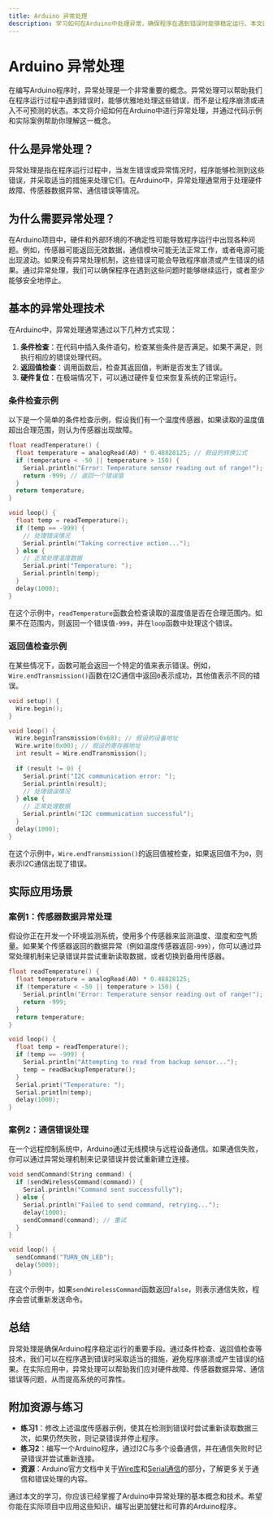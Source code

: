 ```yaml
---
title: Arduino 异常处理
description: 学习如何在Arduino中处理异常，确保程序在遇到错误时能够稳定运行。本文适合初学者，包含代码示例和实际应用场景。
---
```


# Arduino 异常处理

在编写Arduino程序时，异常处理是一个非常重要的概念。异常处理可以帮助我们在程序运行过程中遇到错误时，能够优雅地处理这些错误，而不是让程序崩溃或进入不可预测的状态。本文将介绍如何在Arduino中进行异常处理，并通过代码示例和实际案例帮助你理解这一概念。

## 什么是异常处理？

异常处理是指在程序运行过程中，当发生错误或异常情况时，程序能够检测到这些错误，并采取适当的措施来处理它们。在Arduino中，异常处理通常用于处理硬件故障、传感器数据异常、通信错误等情况。

## 为什么需要异常处理？

在Arduino项目中，硬件和外部环境的不确定性可能导致程序运行中出现各种问题。例如，传感器可能返回无效数据，通信模块可能无法正常工作，或者电源可能出现波动。如果没有异常处理机制，这些错误可能会导致程序崩溃或产生错误的结果。通过异常处理，我们可以确保程序在遇到这些问题时能够继续运行，或者至少能够安全地停止。

## 基本的异常处理技术

在Arduino中，异常处理通常通过以下几种方式实现：

1. **条件检查**：在代码中插入条件语句，检查某些条件是否满足。如果不满足，则执行相应的错误处理代码。
2. **返回值检查**：调用函数后，检查其返回值，判断是否发生了错误。
3. **硬件复位**：在极端情况下，可以通过硬件复位来恢复系统的正常运行。

### 条件检查示例

以下是一个简单的条件检查示例，假设我们有一个温度传感器，如果读取的温度值超出合理范围，则认为传感器出现故障。

```cpp
float readTemperature() {
  float temperature = analogRead(A0) * 0.48828125; // 假设的转换公式
  if (temperature < -50 || temperature > 150) {
    Serial.println("Error: Temperature sensor reading out of range!");
    return -999; // 返回一个错误值
  }
  return temperature;
}

void loop() {
  float temp = readTemperature();
  if (temp == -999) {
    // 处理错误情况
    Serial.println("Taking corrective action...");
  } else {
    // 正常处理温度数据
    Serial.print("Temperature: ");
    Serial.println(temp);
  }
  delay(1000);
}
```

在这个示例中，`readTemperature`函数会检查读取的温度值是否在合理范围内。如果不在范围内，则返回一个错误值`-999`，并在`loop`函数中处理这个错误。

### 返回值检查示例

在某些情况下，函数可能会返回一个特定的值来表示错误。例如，`Wire.endTransmission()`函数在I2C通信中返回`0`表示成功，其他值表示不同的错误。

```cpp
void setup() {
  Wire.begin();
}

void loop() {
  Wire.beginTransmission(0x68); // 假设的设备地址
  Wire.write(0x00); // 假设的寄存器地址
  int result = Wire.endTransmission();
  
  if (result != 0) {
    Serial.print("I2C communication error: ");
    Serial.println(result);
    // 处理错误情况
  } else {
    // 正常处理数据
    Serial.println("I2C communication successful");
  }
  delay(1000);
}
```

在这个示例中，`Wire.endTransmission()`的返回值被检查，如果返回值不为`0`，则表示I2C通信出现了错误。

## 实际应用场景

### 案例1：传感器数据异常处理

假设你正在开发一个环境监测系统，使用多个传感器来监测温度、湿度和空气质量。如果某个传感器返回的数据异常（例如温度传感器返回`-999`），你可以通过异常处理机制来记录错误并尝试重新读取数据，或者切换到备用传感器。

```cpp
float readTemperature() {
  float temperature = analogRead(A0) * 0.48828125;
  if (temperature < -50 || temperature > 150) {
    Serial.println("Error: Temperature sensor reading out of range!");
    return -999;
  }
  return temperature;
}

void loop() {
  float temp = readTemperature();
  if (temp == -999) {
    Serial.println("Attempting to read from backup sensor...");
    temp = readBackupTemperature();
  }
  Serial.print("Temperature: ");
  Serial.println(temp);
  delay(1000);
}
```

### 案例2：通信错误处理

在一个远程控制系统中，Arduino通过无线模块与远程设备通信。如果通信失败，你可以通过异常处理机制来记录错误并尝试重新建立连接。

```cpp
void sendCommand(String command) {
  if (sendWirelessCommand(command)) {
    Serial.println("Command sent successfully");
  } else {
    Serial.println("Failed to send command, retrying...");
    delay(1000);
    sendCommand(command); // 重试
  }
}

void loop() {
  sendCommand("TURN_ON_LED");
  delay(5000);
}
```

在这个示例中，如果`sendWirelessCommand`函数返回`false`，则表示通信失败，程序会尝试重新发送命令。

## 总结

异常处理是确保Arduino程序稳定运行的重要手段。通过条件检查、返回值检查等技术，我们可以在程序遇到错误时采取适当的措施，避免程序崩溃或产生错误的结果。在实际应用中，异常处理可以帮助我们应对硬件故障、传感器数据异常、通信错误等问题，从而提高系统的可靠性。

## 附加资源与练习

- **练习1**：修改上述温度传感器示例，使其在检测到错误时尝试重新读取数据三次，如果仍然失败，则记录错误并停止程序。
- **练习2**：编写一个Arduino程序，通过I2C与多个设备通信，并在通信失败时记录错误并尝试重新连接。
- **资源**：Arduino官方文档中关于[Wire库](https://www.arduino.cc/en/Reference/Wire)和[Serial通信](https://www.arduino.cc/en/Reference/Serial)的部分，了解更多关于通信和错误处理的内容。

通过本文的学习，你应该已经掌握了Arduino中异常处理的基本概念和技术。希望你能在实际项目中应用这些知识，编写出更加健壮和可靠的Arduino程序。
